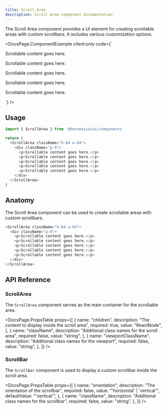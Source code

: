 ```yaml
---
title: Scroll Area
description: Scroll Area component documentation
---
```


The Scroll Area component provides a UI element for creating scrollable areas with custom scrollbars. It includes various customization options.


<DocsPage.ComponentExample
  client:only
  code={`<ScrollArea className="h-24">
  <div className="p-4">
    <p>Scrollable content goes here.</p>
    <p>Scrollable content goes here.</p>
    <p>Scrollable content goes here.</p>
    <p>Scrollable content goes here.</p>
    <p>Scrollable content goes here.</p>
  </div>
</ScrollArea>`}
/>

## Usage

```typescript jsx
import { ScrollArea } from '@harnessio/ui/components'

return (
  <ScrollArea className="h-64 w-64">
    <div className="p-4">
      <p>Scrollable content goes here.</p>
      <p>Scrollable content goes here.</p>
      <p>Scrollable content goes here.</p>
      <p>Scrollable content goes here.</p>
      <p>Scrollable content goes here.</p>
    </div>
  </ScrollArea>
)
```

## Anatomy

The Scroll Area component can be used to create scrollable areas with custom scrollbars.

```typescript jsx
<ScrollArea className="h-64 w-64">
  <div className="p-4">
    <p>Scrollable content goes here.</p>
    <p>Scrollable content goes here.</p>
    <p>Scrollable content goes here.</p>
    <p>Scrollable content goes here.</p>
    <p>Scrollable content goes here.</p>
  </div>
</ScrollArea>
```

## API Reference

### ScrollArea

The `ScrollArea` component serves as the main container for the scrollable area.

<DocsPage.PropsTable
  props={[
    {
      name: "children",
      description: "The content to display inside the scroll area",
      required: true,
      value: "ReactNode",
    },
    {
      name: "className",
      description: "Additional class names for the scroll area",
      required: false,
      value: "string",
    },
    {
      name: "viewportClassName",
      description: "Additional class names for the viewport",
      required: false,
      value: "string",
    },
  ]}
/>

### ScrollBar

The `ScrollBar` component is used to display a custom scrollbar inside the scroll area.

<DocsPage.PropsTable
  props={[
    {
      name: "orientation",
      description: "The orientation of the scrollbar",
      required: false,
      value: "'horizontal' | 'vertical'",
      defaultValue: "'vertical'",
    },
    {
      name: "className",
      description: "Additional class names for the scrollbar",
      required: false,
      value: "string",
    },
  ]}
/>
